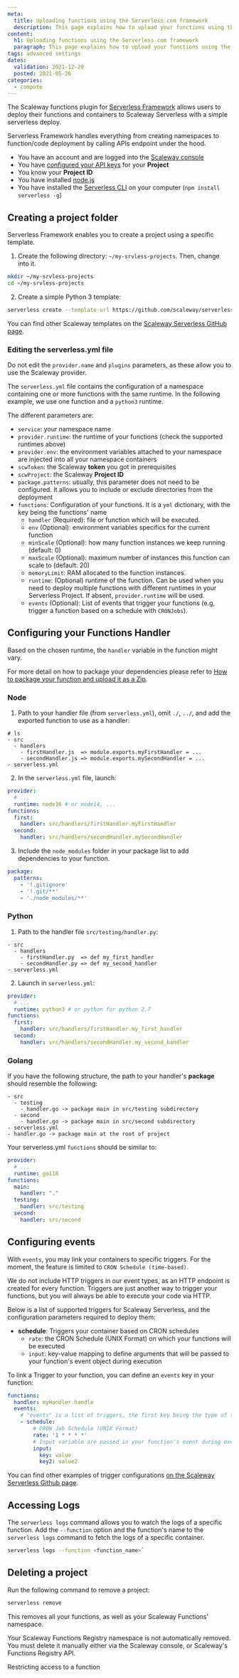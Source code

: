 ```yaml
---
meta:
  title: Uploading functions using the Serverless.com framework
  description: This page explains how to upload your functions using the Serverless.com framework.
content:
  h1: Uploading functions using the Serverless.com framework
  paragraph: This page explains how to upload your functions using the Serverless.com framework.
tags: advanced settings
dates:
  validation: 2021-12-20
  posted: 2021-05-26
categories:
  - compute
---
```



The Scaleway functions plugin for [Serverless Framework](https://serverless.com/) allows users to deploy their functions and containers to Scaleway Serverless with a simple serverless deploy.

Serverless Framework handles everything from creating namespaces to function/code deployment by calling APIs endpoint under the hood.
<Message type="requirement">

  - You have an account and are logged into the [Scaleway console](https://console.scaleway.com)  
  - You have [configured your API keys](/console/my-project/how-to/generate-api-key/) for your **Project**
  - You know your **Project ID**
  - You have installed [node.js](https://nodejs.org/en/)
  - You have installed the [Serverless CLI](https://www.npmjs.com/package/serverless) on your computer (`npm install serverless -g`)

</Message>

## Creating a project folder

Serverless Framework enables you to create a project using a specific template.

1. Create the following directory: `~/my-srvless-projects`. Then, change into it.

  ```bash
  mkdir ~/my-srvless-projects
  cd ~/my-srvless-projects
  ```

2. Create a simple Python 3 template: 

  ```bash
  serverless create --template-url https://github.com/scaleway/serverless-scaleway-functions/tree/master/examples/python3 --path myService
  ```
You can find other Scaleway templates on the [Scaleway Serverless GitHub page](https://github.com/scaleway/serverless-scaleway-functions/tree/master/examples).

### Editing the serverless.yml file

<Message type="important">

  Do not edit the `provider.name` and `plugins` parameters, as these allow you to use the Scaleway provider.

</Message>

The `serverless.yml` file contains the configuration of a namespace containing one or more functions with the same runtime. In the following example, we use one function and a `python3` runtime. 

The different parameters are:
- `service`: your namespace name
- `provider.runtime`: the runtime of your functions (check the supported runtimes above)
- `provider.env`: the environment variables attached to your namespace are injected into all your namespace containers
- `scwToken`: the Scaleway **token** you got in prerequisites
- `scwProject`: the Scaleway **Project ID** 
- `package.patterns`: usually, this parameter does not need to be configured. It allows you to include or exclude directories from the deployment
- `functions`: Configuration of your functions. It is a `yml` dictionary, with the key being the functions' name
  - `handler` (Required): file or function which will be executed. 
  - `env` (Optional): environment variables specifics for the current function
  - `minScale` (Optional): how many function instances we keep running (default: 0)
  - `maxScale` (Optional): maximum number of instances this function can scale to (default: 20)
  - `memoryLimit`: RAM allocated to the function instances. 
  - `runtime`: (Optional) runtime of the function. Can be used when you need to deploy multiple functions with different runtimes in your Serverless Project. If absent, `provider.runtime` will be used.
  - `events` (Optional): List of events that trigger your functions (e.g, trigger a function based on a schedule with `CRONJobs`). 

## Configuring your Functions Handler

Based on the chosen runtime, the `handler` variable in the function might vary.

<Message type="note">

  For more detail on how to package your dependencies please refer to [How to package your function and upload it as a Zip](/compute/functions/how-to/package-function-in-zip/).

</Message>

### Node

1. Path to your handler file (from `serverless.yml`), omit `./`, `../`, and add the exported function to use as a handler:

```
# ls
- src
  - handlers
    - firstHandler.js  => module.exports.myFirstHandler = ...
    - secondHandler.js => module.exports.mySecondHandler = ...
- serverless.yml
```

2. In the `serverless.yml` file, launch:
```yml
provider:
  # ...
  runtime: node16 # or node14, ...
functions:
  first:
    handler: src/handlers/firstHandler.myFirstHandler
  second:
    handler: src/handlers/secondHandler.mySecondHandler
```

3. Include the `node_modules` folder in your package list to add dependencies to your function.

```yml
package:
  patterns:
    - '!.gitignore'
    - '!.git/**'
    - './node_modules/**'
```

### Python

1. Path to the handler file `src/testing/handler.py`:
```
- src
  - handlers
    - firstHandler.py  => def my_first_handler
    - secondHandler.py => def my_second_handler
- serverless.yml
```

2. Launch in `serverless.yml`:
```yml
provider:
  # ...
  runtime: python3 # or python for python 2.7
functions:
  first:
    handler: src/handlers/firstHandler.my_first_handler
  second:
    handler: src/handlers/secondHandler.my_second_handler
```

### Golang
	
If you have the following structure, the path to your handler's **package** should resemble the following:

```
- src
  - testing
    - handler.go -> package main in src/testing subdirectory
  - second
    - handler.go -> package main in src/second subdirectory
- serverless.yml
- handler.go -> package main at the root of project
```

Your serverless.yml `functions` should be similar to:

```yml
provider:
  # ...
  runtime: go118
functions:
  main:
    handler: "."
  testing:
    handler: src/testing
  second:
    handler: src/second
```

## Configuring events

With `events`, you may link your containers to specific triggers. For the moment, the feature is limited to `CRON Schedule (time-based)`.

<Message type="note">

We do not include HTTP triggers in our event types, as an HTTP endpoint is created for every function. Triggers are just another way to trigger your functions, but you will always be able to execute your code via HTTP.

</Message>

Below is a list of supported triggers for Scaleway Serverless, and the configuration parameters required to deploy them:

- **schedule**: Triggers your container based on CRON schedules
  - `rate`: the CRON Schedule (UNIX Format) on which your functions will be executed
  - `input`: key-value mapping to define arguments that will be passed to your function's event object during execution

To link a Trigger to your function, you can define an `events` key in your function:

```yml
functions:
  handler: myHandler.handle
  events:
    # "events" is a list of triggers, the first key being the type of trigger.
    - schedule:
        # CRON Job Schedule (UNIX Format)
        rate: '1 * * * *'
        # Input variable are passed in your function's event during execution
        input:
          key: value
          key2: value2
```

<Message type="tip">

  You can find other examples of trigger configurations [on the Scaleway Serverless Github page](https://github.com/scaleway/serverless-scaleway-functions/tree/master/examples/nodejs-schedule).

</Message>

## Accessing Logs

The `serverless logs` command allows you to watch the logs of a specific function.
Add the `--function` option and the function's name to the `serverless logs` command to fetch the logs of a specific container.


```bash
serverless logs --function <function_name>`
```

## Deleting a project

Run the following command to remove a project:

```bash
serverless remove
```

This removes all your functions, as well as your Scaleway Functions' namespace.

<Message type="note">
 
  Your Scaleway Functions Registry namespace is not automatically removed. You must delete it manually either via the Scaleway console, or Scaleway's Functions Registry API.
 
</Message>

<Navigation title="See Also">
  <PreviousButton to="/compute/functions/api-cli/restricting-access-to-a-function/">Restricting access to a function</PreviousButton>
</Navigation>
